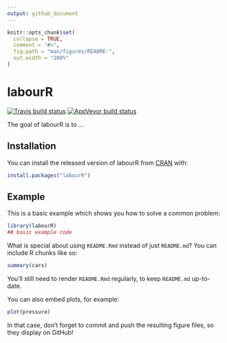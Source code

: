 ```yaml
---
output: github_document
---
```


<!-- README.md is generated from README.Rmd. Please edit that file -->

```r
knitr::opts_chunk$set(
  collapse = TRUE,
  comment = "#>",
  fig.path = "man/figures/README-",
  out.width = "100%"
)
```

# labourR

<!-- badges: start -->
[![Travis build status](https://travis-ci.org/AleKoure/labourR.svg?branch=master)](https://travis-ci.org/AleKoure/labourR)
[![AppVeyor build status](https://ci.appveyor.com/api/projects/status/github/AleKoure/labourR?branch=master&svg=true)](https://ci.appveyor.com/project/AleKoure/labourR)
<!-- badges: end -->

The goal of labourR is to ...

## Installation

You can install the released version of labourR from [CRAN](https://CRAN.R-project.org) with:

``` r
install.packages("labourR")
```

## Example

This is a basic example which shows you how to solve a common problem:

```r
library(labourR)
## basic example code
```

What is special about using `README.Rmd` instead of just `README.md`? You can include R chunks like so:

```r
summary(cars)
```

You'll still need to render `README.Rmd` regularly, to keep `README.md` up-to-date.

You can also embed plots, for example:

```r
plot(pressure)
```

In that case, don't forget to commit and push the resulting figure files, so they display on GitHub!
